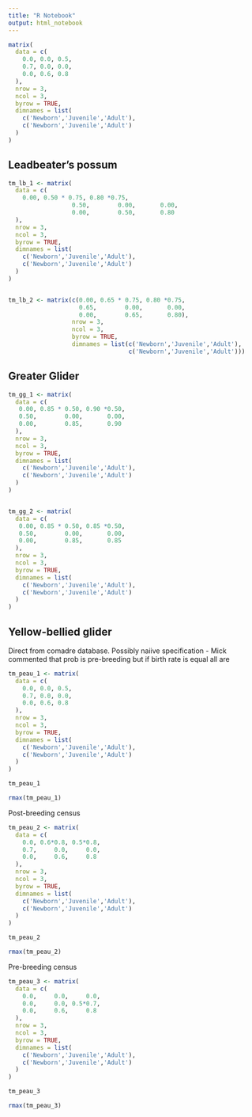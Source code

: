 ```yaml
---
title: "R Notebook"
output: html_notebook
---
```



```r
matrix(
  data = c(
    0.0, 0.0, 0.5,
    0.7, 0.0, 0.0,
    0.0, 0.6, 0.8
  ),
  nrow = 3,
  ncol = 3,
  byrow = TRUE,
  dimnames = list(
    c('Newborn','Juvenile','Adult'),
    c('Newborn','Juvenile','Adult')
  )
)
```


## Leadbeater's possum
```r

tm_lb_1 <- matrix(
  data = c(
    0.00, 0.50 * 0.75, 0.80 *0.75,
                  0.50,        0.00,       0.00,
                  0.00,        0.50,       0.80
  ),
  nrow = 3,
  ncol = 3,
  byrow = TRUE,
  dimnames = list(
    c('Newborn','Juvenile','Adult'),
    c('Newborn','Juvenile','Adult')
  )
)


tm_lb_2 <- matrix(c(0.00, 0.65 * 0.75, 0.80 *0.75,
                    0.65,        0.00,       0.00,
                    0.00,        0.65,       0.80),
                  nrow = 3,
                  ncol = 3,
                  byrow = TRUE,
                  dimnames = list(c('Newborn','Juvenile','Adult'),
                                  c('Newborn','Juvenile','Adult')))

```


## Greater Glider
```r
tm_gg_1 <- matrix(
  data = c(
   0.00, 0.85 * 0.50, 0.90 *0.50,
   0.50,        0.00,       0.00,
   0.00,        0.85,       0.90
  ),
  nrow = 3,
  ncol = 3,
  byrow = TRUE,
  dimnames = list(
    c('Newborn','Juvenile','Adult'),
    c('Newborn','Juvenile','Adult')
  )
)


tm_gg_2 <- matrix(
  data = c(
   0.00, 0.85 * 0.50, 0.85 *0.50,
   0.50,        0.00,       0.00,
   0.00,        0.85,       0.85
  ),
  nrow = 3,
  ncol = 3,
  byrow = TRUE,
  dimnames = list(
    c('Newborn','Juvenile','Adult'),
    c('Newborn','Juvenile','Adult')
  )
)
```

## Yellow-bellied glider
Direct from comadre database. Possibly naiive specification - Mick commented that prob is pre-breeding but if birth rate is equal all are 
```r
tm_peau_1 <- matrix(
  data = c(
    0.0, 0.0, 0.5,
    0.7, 0.0, 0.0,
    0.0, 0.6, 0.8
  ),
  nrow = 3,
  ncol = 3,
  byrow = TRUE,
  dimnames = list(
    c('Newborn','Juvenile','Adult'),
    c('Newborn','Juvenile','Adult')
  )
)

tm_peau_1

rmax(tm_peau_1)
```

Post-breeding census
```r
tm_peau_2 <- matrix(
  data = c(
    0.0, 0.6*0.8, 0.5*0.8,
    0.7,     0.0,     0.0,
    0.0,     0.6,     0.8
  ),
  nrow = 3,
  ncol = 3,
  byrow = TRUE,
  dimnames = list(
    c('Newborn','Juvenile','Adult'),
    c('Newborn','Juvenile','Adult')
  )
)

tm_peau_2

rmax(tm_peau_2)
```

Pre-breeding census
```r
tm_peau_3 <- matrix(
  data = c(
    0.0,     0.0,     0.0,
    0.0,     0.0, 0.5*0.7,
    0.0,     0.6,     0.8
  ),
  nrow = 3,
  ncol = 3,
  byrow = TRUE,
  dimnames = list(
    c('Newborn','Juvenile','Adult'),
    c('Newborn','Juvenile','Adult')
  )
)

tm_peau_3

rmax(tm_peau_3)
```

